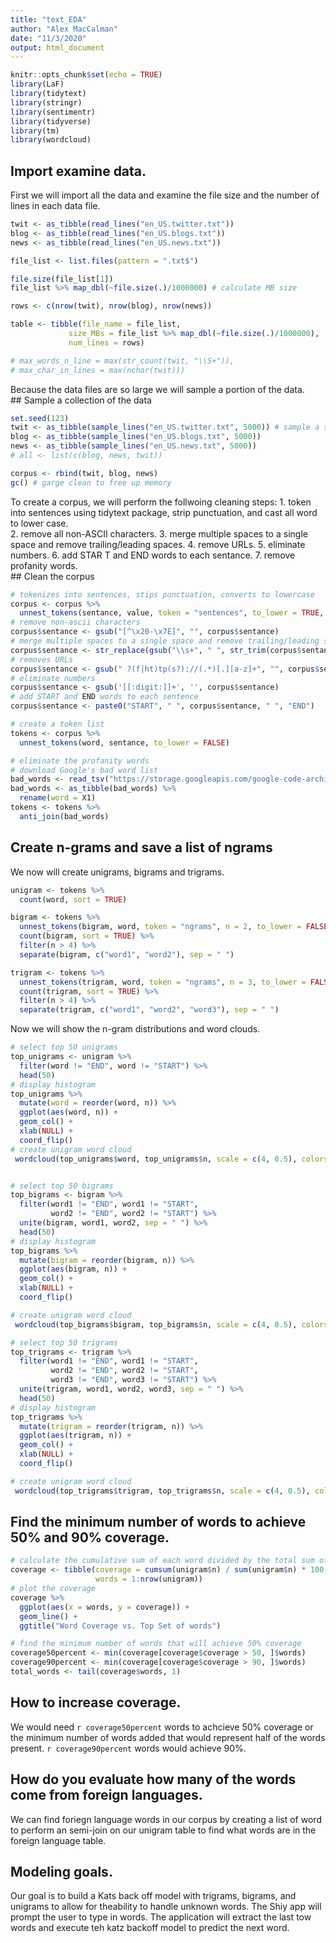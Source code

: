 ```yaml
---
title: "text_EDA"
author: "Alex MacCalman"
date: "11/3/2020"
output: html_document
---
```


```r
knitr::opts_chunk$set(echo = TRUE)
library(LaF)
library(tidytext)
library(stringr)
library(sentimentr)
library(tidyverse)
library(tm)
library(wordcloud)
```
## Import examine data.  
First we will import all the data and examine the file size and the number of lines in each data file.  
```r
twit <- as_tibble(read_lines("en_US.twitter.txt"))
blog <- as_tibble(read_lines("en_US.blogs.txt"))
news <- as_tibble(read_lines("en_US.news.txt"))

file_list <- list.files(pattern = ".txt$")

file.size(file_list[1])
file_list %>% map_dbl(~file.size(.)/1000000) # calculate MB size

rows <- c(nrow(twit), nrow(blog), nrow(news))

table <- tibble(file_name = file_list, 
             size_MBs = file_list %>% map_dbl(~file.size(.)/1000000),
             num_lines = rows)

# max_words_n_line = max(str_count(twit, "\\S+")),
# max_char_in_lines = max(nchar(twit)))

```
Because the data files are so large we will sample a portion of the data.  
## Sample a collection of the data    
```r
set.seed(123)
twit <- as_tibble(sample_lines("en_US.twitter.txt", 5000)) # sample a set of lines to work with
blog <- as_tibble(sample_lines("en_US.blogs.txt", 5000))
news <- as_tibble(sample_lines("en_US.news.txt", 5000))
# all <- list(c(blog, news, twit))

corpus <- rbind(twit, blog, news)
gc() # garge clean to free up memory
```
To create a corpus, we will perform the follwoing cleaning steps:
1. token into sentences using tidytext package, strip punctuation, and cast all word to lower case.  
2. remove all non-ASCII characters.
3. merge multiple spaces to a single space and remove trailing/leading spaces.
4. remove URLs.
5. eliminate numbers.
6. add STAR T and END words to each sentance.
7. remove profanity words.  
## Clean the corpus  
```r
# tokenizes into sentences, stips punctuation, converts to lowercase
corpus <- corpus %>% 
  unnest_tokens(sentance, value, token = "sentences", to_lower = TRUE, strip_punct = TRUE)
# remove non-ascii characters
corpus$sentance <- gsub("[^\x20-\x7E]", "", corpus$sentance)
# merge multiple spaces to a single space and remove trailing/leading spaces
corpus$sentance <- str_replace(gsub("\\s+", " ", str_trim(corpus$sentance)), "B", "b")
# removes URLs
corpus$sentance <- gsub(" ?(f|ht)tp(s?)://(.*)[.][a-z]+", "", corpus$sentance)
# eliminate numbers
corpus$sentance <- gsub('[[:digit:]]+', '', corpus$sentance)
# add START and END words to each sentence
corpus$sentance <- paste0("START", " ", corpus$sentance, " ", "END")

# create a token list
tokens <- corpus %>% 
  unnest_tokens(word, sentance, to_lower = FALSE)

# eliminate the profanity words
# download Google's bad word list 
bad_words <- read_tsv("https://storage.googleapis.com/google-code-archive-downloads/v2/code.google.com/badwordslist/badwords.txt", col_names = FALSE)
bad_words <- as_tibble(bad_words) %>% 
  rename(word = X1)
tokens <- tokens %>%
  anti_join(bad_words)

```
## Create n-grams and save a list of ngrams 
We now will create unigrams, bigrams and trigrams.  
```r
unigram <- tokens %>% 
  count(word, sort = TRUE)

bigram <- tokens %>% 
  unnest_tokens(bigram, word, token = "ngrams", n = 2, to_lower = FALSE) %>% 
  count(bigram, sort = TRUE) %>%
  filter(n > 4) %>% 
  separate(bigram, c("word1", "word2"), sep = " ")

trigram <- tokens %>% 
  unnest_tokens(trigram, word, token = "ngrams", n = 3, to_lower = FALSE) %>% 
  count(trigram, sort = TRUE) %>% 
  filter(n > 4) %>% 
  separate(trigram, c("word1", "word2", "word3"), sep = " ")


```
Now we will show the n-gram distributions and word clouds.  
```r
# select top 50 unigrams
top_unigrams <- unigram %>% 
  filter(word != "END", word != "START") %>% 
  head(50)
# display histogram
top_unigrams %>%
  mutate(word = reorder(word, n)) %>%
  ggplot(aes(word, n)) +
  geom_col() +
  xlab(NULL) +
  coord_flip()
# create unigram word cloud
 wordcloud(top_unigrams$word, top_unigrams$n, scale = c(4, 0.5), colors = brewer.pal(8, "Dark2"))


# select top 50 bigrams
top_bigrams <- bigram %>% 
  filter(word1 != "END", word1 != "START",
         word2 != "END", word2 != "START") %>%
  unite(bigram, word1, word2, sep = " ") %>% 
  head(50)
# display histogram
top_bigrams %>%
  mutate(bigram = reorder(bigram, n)) %>%
  ggplot(aes(bigram, n)) +
  geom_col() +
  xlab(NULL) +
  coord_flip()

# create unigram word cloud
 wordcloud(top_bigrams$bigram, top_bigrams$n, scale = c(4, 0.5), colors = brewer.pal(8, "Dark2"))

# select top 50 trigrams
top_trigrams <- trigram %>% 
  filter(word1 != "END", word1 != "START",
         word2 != "END", word2 != "START",
         word3 != "END", word3 != "START") %>% 
  unite(trigram, word1, word2, word3, sep = " ") %>% 
  head(50)
# display histogram
top_trigrams %>%
  mutate(trigram = reorder(trigram, n)) %>%
  ggplot(aes(trigram, n)) +
  geom_col() +
  xlab(NULL) +
  coord_flip()

# create unigram word cloud
 wordcloud(top_trigrams$trigram, top_trigrams$n, scale = c(4, 0.5), colors = brewer.pal(8, "Dark2"))
```

## Find the minimum number of words to achieve 50% and 90% coverage.  
```r
# calculate the cumulative sum of each word divided by the total sum of all words
coverage <- tibble(coverage = cumsum(unigram$n) / sum(unigram$n) * 100,
                   words = 1:nrow(unigram))
# plot the coverage
coverage %>% 
  ggplot(aes(x = words, y = coverage)) +
  geom_line() +
  ggtitle("Word Coverage vs. Top Set of words")

# find the minimum number of words that will achieve 50% coverage
coverage50percent <- min(coverage[coverage$coverage > 50, ]$words)
coverage90percent <- min(coverage[coverage$coverage > 90, ]$words)
total_words <- tail(coverage$words, 1)
```
## How to increase coverage. 
We would need `r coverage50percent` words to achcieve 50% coverage or the minimum number of words added that would represent half of the words present. `r coverage90percent` words would achieve 90%.  

## How do you evaluate how many of the words come from foreign languages.  
We can find foriegn language words in our corpus by creating a list of word to perform an semi-join on our unigram table to find what words are in the foreign language table. 

## Modeling goals.  
Our goal is to build a Kats back off model with trigrams, bigrams, and unigrams to allow for theability to handle unknown words. The Shiy app will prompt the user to type in words. The application will extract the last tow words and execute teh katz backoff model to predict the next word.  






